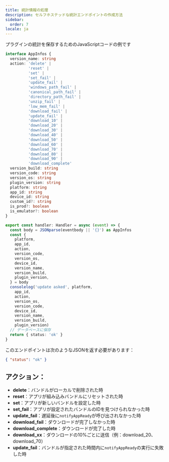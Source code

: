 ```yaml
---
title: 統計情報の処理
description: セルフホステッドな統計エンドポイントの作成方法
sidebar:
  order: 7
locale: ja
---
```


プラグインの統計を保存するためのJavaScriptコードの例です

```typescript
interface AppInfos {
  version_name: string
  action: 'delete' |
          'reset' |
          'set' |
          'set_fail' |
          'update_fail' |
          'windows_path_fail' |
          'canonical_path_fail' |
          'directory_path_fail' |
          'unzip_fail' |
          'low_mem_fail' |
          'download_fail' |
          'update_fail' |
          'download_10' |
          'download_20' |
          'download_30' |
          'download_40' |
          'download_50' |
          'download_60' |
          'download_70' |
          'download_80' |
          'download_90' |
          'download_complete'
  version_build: string
  version_code: string
  version_os: string
  plugin_version: string
  platform: string
  app_id: string
  device_id: string
  custom_id?: string
  is_prod?: boolean
  is_emulator?: boolean
}

export const handler: Handler = async (event) => {
  const body = JSONparse(eventbody || '{}') as AppInfos
  const {
    platform,
    app_id,
    action,
    version_code,
    version_os,
    device_id,
    version_name,
    version_build,
    plugin_version,
  } = body
  consolelog('update asked', platform,
    app_id,
    action,
    version_os,
    version_code,
    device_id,
    version_name,
    version_build,
    plugin_version)
  // データベースに保存
  return { status: 'ok' }
}
```

このエンドポイントは次のようなJSONを返す必要があります：

```json
{ "status": "ok" }
```

## アクション：

* **delete**：バンドルがローカルで削除された時
* **reset**：アプリが組み込みバンドルにリセットされた時
* **set**：アプリが新しいバンドルを設定した時
* **set_fail**：アプリが設定されたバンドルのIDを見つけられなかった時
* **update_fail**：遅延後に`notifyAppReady`が呼び出されなかった時
* **download_fail**：ダウンロードが完了しなかった時
* **download_complete**：ダウンロードが完了した時
* **download_xx**：ダウンロードの10%ごとに送信（例：download_20、download_70）
* **update_fail**：バンドルが指定された時間内に`notifyAppReady`の実行に失敗した時